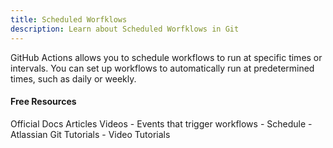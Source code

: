 ```yaml
---
title: Scheduled Worfklows
description: Learn about Scheduled Worfklows in Git
---
```

GitHub Actions allows you to schedule workflows to run at specific times or intervals. You can set up workflows to automatically run at predetermined times, such as daily or weekly.

#### Free Resources

<Tabs defaultValue="official">
<TabsList>
<TabsTrigger value="official">Official Docs</TabsTrigger>
<TabsTrigger value="article">Articles</TabsTrigger>
<TabsTrigger value="video">Videos</TabsTrigger>
</TabsList>

<TabsContent value="official">
<Note type="note" title="official">
- <Link href="https://docs.github.com/en/actions/writing-workflows/choosing-when-your-workflow-runs/events-that-trigger-workflows#schedule">Events that trigger workflows - Schedule</Link>
</Note>
</TabsContent>
<TabsContent value="article">
<Note type="note" title="article">
- <Link href="https://www.atlassian.com/git/tutorials">Atlassian Git Tutorials</Link>
</Note>
</TabsContent>
<TabsContent value="video">
<Note type="note" title="video">
- <Link href="https://www.youtube.com/results?search_query=git+scheduled-worfklows+tutorial">Video Tutorials</Link>
</Note>
</TabsContent>
</Tabs>

